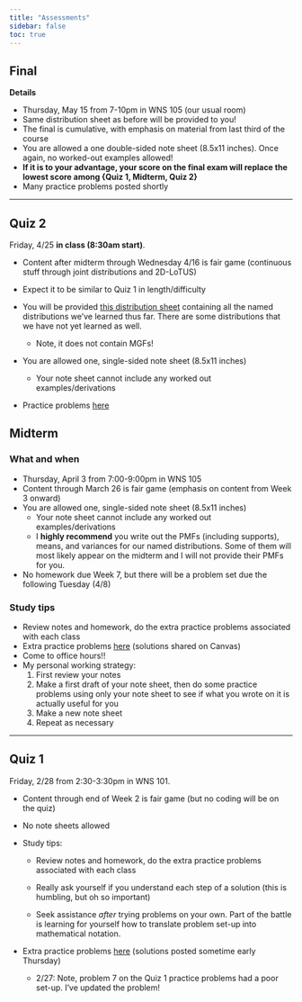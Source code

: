 ```yaml
---
title: "Assessments"
sidebar: false
toc: true
---
```


## Final

**Details**

-   Thursday, May 15 from 7-10pm in WNS 105 (our usual room)
-   Same distribution sheet as before will be provided to you!
-   The final is cumulative, with emphasis on material from last third of the course
-   You are allowed a one double-sided note sheet (8.5x11 inches). Once again, no worked-out examples allowed!
-   **If it is to your advantage, your score on the final exam will replace the lowest score among {Quiz 1, Midterm, Quiz 2}**
-   Many practice problems posted shortly

------------------------------------------------------------------------

## Quiz 2

Friday, 4/25 **in class (8:30am start)**.

-   Content after midterm through Wednesday 4/16 is fair game (continuous stuff through joint distributions and 2D-LoTUS)

-   Expect it to be similar to Quiz 1 in length/difficulty

-   You will be provided [this distribution sheet](distributions_310.pdf) containing all the named distributions we've learned thus far. There are some distributions that we have not yet learned as well.

    -   Note, it does not contain MGFs!

-   You are allowed one, single-sided note sheet (8.5x11 inches)

    -   Your note sheet cannot include any worked out examples/derivations

-   Practice problems [here](quiz2_practice_probs.pdf)

## **Midterm**

### What and when

-   Thursday, April 3 from 7:00-9:00pm in WNS 105
-   Content through March 26 is fair game (emphasis on content from Week 3 onward)
-   You are allowed one, single-sided note sheet (8.5x11 inches)
    -   Your note sheet cannot include any worked out examples/derivations
    -   I **highly recommend** you write out the PMFs (including supports), means, and variances for our named distributions. Some of them will most likely appear on the midterm and I will not provide their PMFs for you.
-   No homework due Week 7, but there will be a problem set due the following Tuesday (4/8)

### Study tips

-   Review notes and homework, do the extra practice problems associated with each class
-   Extra practice problems [here](midterm_practice_probs.pdf) (solutions shared on Canvas)
-   Come to office hours!!
-   My personal working strategy:
    1.  First review your notes
    2.  Make a first draft of your note sheet, then do some practice problems using only your note sheet to see if what you wrote on it is actually useful for you
    3.  Make a new note sheet
    4.  Repeat as necessary

------------------------------------------------------------------------

## **Quiz 1**

Friday, 2/28 from 2:30-3:30pm in WNS 101.

-   Content through end of Week 2 is fair game (but no coding will be on the quiz)

-   No note sheets allowed

-   Study tips:

    -   Review notes and homework, do the extra practice problems associated with each class

    -   Really ask yourself if you understand each step of a solution (this is humbling, but oh so important)

    -   Seek assistance *after* trying problems on your own. Part of the battle is learning for yourself how to translate problem set-up into mathematical notation.

-   Extra practice problems [here](quiz1_practice_probs.pdf) (solutions posted sometime early Thursday)

    -   2/27: Note, problem 7 on the Quiz 1 practice problems had a poor set-up. I've updated the problem!
